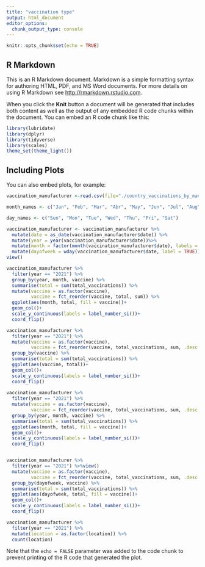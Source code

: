 ```yaml
---
title: "vaccination type"
output: html_document
editor_options: 
  chunk_output_type: console
---
```


```r
knitr::opts_chunk$set(echo = TRUE)
```

## R Markdown

This is an R Markdown document. Markdown is a simple formatting syntax for authoring HTML, PDF, and MS Word documents. For more details on using R Markdown see <http://rmarkdown.rstudio.com>.

When you click the **Knit** button a document will be generated that includes both content as well as the output of any embedded R code chunks within the document. You can embed an R code chunk like this:

```r
library(lubridate)
library(dplyr)
library(tidyverse)
library(scales)
theme_set(theme_light())
```

## Including Plots

You can also embed plots, for example:

```r
vaccination_manufacturer <-read.csv(file="./country_vaccinations_by_manufacturer.csv")

month_names <- c("Jan", "Feb", "Mar", "Abr", "May", "Jun", "Jul", "Aug", "Sep")

day_names <- c("Sun", "Mon", "Tue", "Wed", "Thu", "Fri", "Sat")

vaccination_manufacturer <- vaccination_manufacturer %>%
  mutate(date = as_date(vaccination_manufacturer$date)) %>%
  mutate(year = year(vaccination_manufacturer$date))%>%
  mutate(month = factor(month(vaccination_manufacturer$date), labels = month_names))%>%
  mutate(dayofweek = wday(vaccination_manufacturer$date, label = TRUE))%>%
view()

vaccination_manufacturer %>%
  filter(year == "2021") %>%
  group_by(year, month, vaccine) %>% 
  summarise(total = sum(total_vaccinations)) %>%
  mutate(vaccine = as.factor(vaccine),
         vaccine = fct_reorder(vaccine, total, sum)) %>%
  ggplot(aes(month, total, fill = vaccine))+
  geom_col()+
  scale_y_continuous(labels = label_number_si())+
  coord_flip()

vaccination_manufacturer %>%
  filter(year == "2021") %>%
  mutate(vaccine = as.factor(vaccine),
         vaccine = fct_reorder(vaccine, total_vaccinations, sum, .desc = FALSE)) %>%
  group_by(vaccine) %>%
  summarise(total = sum(total_vaccinations)) %>%
  ggplot(aes(vaccine, total))+
  geom_col()+
  scale_y_continuous(labels = label_number_si())+
  coord_flip()
  
vaccination_manufacturer %>%
  filter(year == "2021") %>%
  mutate(vaccine = as.factor(vaccine),
         vaccine = fct_reorder(vaccine, total_vaccinations, sum, .desc = FALSE)) %>%
  group_by(year, month, vaccine) %>%
  summarise(total = sum(total_vaccinations)) %>% 
  ggplot(aes(month, total, fill = vaccine))+
  geom_col()+
  scale_y_continuous(labels = label_number_si())+
  coord_flip()


vaccination_manufacturer %>%
  filter(year == "2021") %>%view()
  mutate(vaccine = as.factor(vaccine),
         vaccine = fct_reorder(vaccine, total_vaccinations, sum, .desc = FALSE)) %>%
  group_by(dayofweek, vaccine) %>%
  summarise(total = sum(total_vaccinations)) %>%  
  ggplot(aes(dayofweek, total, fill = vaccine))+
  geom_col()+
  scale_y_continuous(labels = label_number_si())+
  coord_flip()

```
```r
vaccination_manufacturer %>%
  filter(year == "2021") %>%
  mutate(location = as.factor(location)) %>%
  count(location)
```

Note that the `echo = FALSE` parameter was added to the code chunk to prevent printing of the R code that generated the plot.
